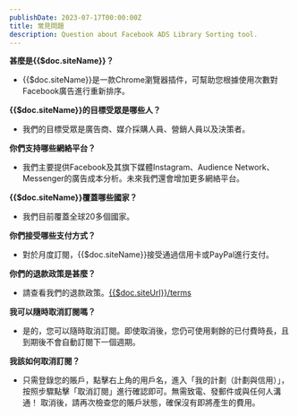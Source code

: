 ```yaml
---
publishDate: 2023-07-17T00:00:00Z
title: 常見問題
description: Question about Facebook ADS Library Sorting tool.
---
```


<div class="px-4 lg:px-40">

**甚麼是{{$doc.siteName}}？**
- {{$doc.siteName}}是一款Chrome瀏覽器插件，可幫助您根據使用次數對Facebook廣告進行重新排序。

**{{$doc.siteName}}的目標受眾是哪些人？**
- 我們的目標受眾是廣告商、媒介採購人員、營銷人員以及決策者。

**你們支持哪些網絡平台？**
- 我們主要提供Facebook及其旗下媒體Instagram、Audience Network、Messenger的廣告成本分析。未來我們還會增加更多網絡平台。

**{{$doc.siteName}}覆蓋哪些國家？**
- 我們目前覆蓋全球20多個國家。

**你們接受哪些支付方式？**
- 對於月度訂閱，{{$doc.siteName}}接受通過信用卡或PayPal進行支付。

**你們的退款政策是甚麼？**
- 請查看我們的退款政策。<a href='/terms'>{{$doc.siteUrl}}/terms</a>

**我可以隨時取消訂閱嗎？**
- 是的，您可以隨時取消訂閱。即使取消後，您仍可使用剩餘的已付費時長，且到期後不會自動訂閱下一個週期。

**我該如何取消訂閱？**
- 只需登錄您的賬戶，點擊右上角的用戶名，進入「我的計劃（計劃與信用）」，按照步驟點擊「取消訂閱」進行確認即可。無需致電、發郵件或與任何人溝通！
取消後，請再次檢查您的賬戶狀態，確保沒有即將產生的費用。
</div>